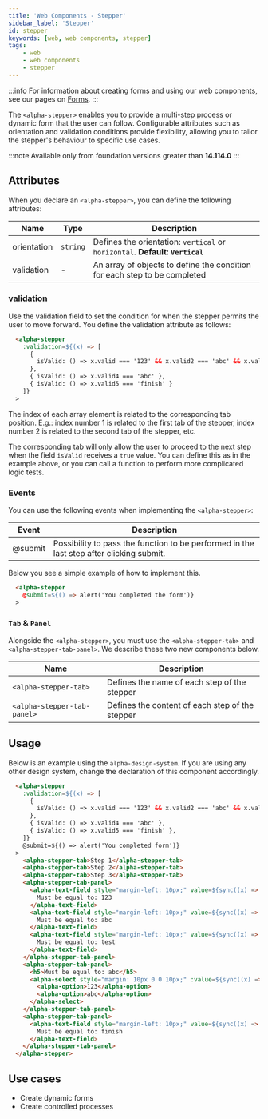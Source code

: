 ```yaml
---
title: 'Web Components - Stepper'
sidebar_label: 'Stepper'
id: stepper
keywords: [web, web components, stepper]
tags:
    - web
    - web components
    - stepper
---
```


:::info
For information about creating forms and using our web components, see our pages on [Forms](/web/forms/foundation-forms/).
:::

The `<alpha-stepper>` enables you to provide a multi-step process or dynamic form that the user can follow. Configurable attributes such as orientation and validation conditions provide flexibility, allowing you to tailor the stepper's behaviour to specific use cases. 

:::note
Available only from foundation versions greater than **14.114.0**
:::

## Attributes

When you declare an `<alpha-stepper>`, you can define the following attributes:

| Name        | Type      | Description                                                   |
|-------------|-----------|---------------------------------------------------------------|
| orientation | `string`  | Defines the orientation: `vertical` or `horizontal`. **Default: `Vertical`**            |
| validation  | - | An array of objects to define the condition for each step to be completed |

### validation

Use the validation field to set the condition for when the stepper permits the user to move forward. You define the validation attribute as follows:

```html title="validation"
  <alpha-stepper
    :validation=${(x) => [
      {
        isValid: () => x.valid === '123' && x.valid2 === 'abc' && x.valid3 === 'test',
      },
      { isValid: () => x.valid4 === 'abc' },
      { isValid: () => x.valid5 === 'finish' }
    ]}
  >
```

The index of each array element is related to the corresponding tab position. E.g.: index number 1 is related to the first tab of the stepper, index number 2 is related to the second tab of the stepper, etc.

The corresponding tab will only allow the user to proceed to the next step when the field `isValid` receives a `true` value. You can define this as in the example above, or you can call a function to perform more complicated logic tests. 

### Events

You can use the following events when implementing the `<alpha-stepper>`:

|Event | Description |
|------|-------------|
| @submit | Possibility to pass the function to be performed in the last step after clicking submit. |

Below you see a simple example of how to implement this.

```html
  <alpha-stepper
    @submit=${() => alert('You completed the form')}
  >
```

### `Tab` & `Panel`

Alongside the `<alpha-stepper>`, you must use the `<alpha-stepper-tab>` and `<alpha-stepper-tab-panel>`. We describe these two new components below.

| Name | Description |
|------|-------------|
|`<alpha-stepper-tab>` | Defines the name of each step of the stepper |
|`<alpha-stepper-tab-panel>` | Defines the content of each step of the stepper |


## Usage
Below is an example using the `alpha-design-system`. If you are using any other design system, change the declaration
of this component accordingly.

```html title="Stepper"
  <alpha-stepper
    :validation=${(x) => [
      {
        isValid: () => x.valid === '123' && x.valid2 === 'abc' && x.valid3 === 'test',
      },
      { isValid: () => x.valid4 === 'abc' },
      { isValid: () => x.valid5 === 'finish' },
    ]}
    @submit=${() => alert('You completed form')}
  >
    <alpha-stepper-tab>Step 1</alpha-stepper-tab>
    <alpha-stepper-tab>Step 2</alpha-stepper-tab>
    <alpha-stepper-tab>Step 3</alpha-stepper-tab>
    <alpha-stepper-tab-panel>
      <alpha-text-field style="margin-left: 10px;" value=${sync((x) => x.valid)}>
        Must be equal to: 123
      </alpha-text-field>
      <alpha-text-field style="margin-left: 10px;" value=${sync((x) => x.valid2)}>
        Must be equal to: abc
      </alpha-text-field>
      <alpha-text-field style="margin-left: 10px;" value=${sync((x) => x.valid3)}>
        Must be equal to: test
      </alpha-text-field>
    </alpha-stepper-tab-panel>
    <alpha-stepper-tab-panel>
      <h5>Must be equal to: abc</h5>
      <alpha-select style="margin: 10px 0 0 10px;" :value=${sync((x) => x.valid4)}>
        <alpha-option>123</alpha-option>
        <alpha-option>abc</alpha-option>
      </alpha-select>
    </alpha-stepper-tab-panel>
    <alpha-stepper-tab-panel>
      <alpha-text-field style="margin-left: 10px;" value=${sync((x) => x.valid5)}>
        Must be equal to: finish
      </alpha-text-field>
    </alpha-stepper-tab-panel>
  </alpha-stepper>
```

## Use cases

- Create dynamic forms
- Create controlled processes 
